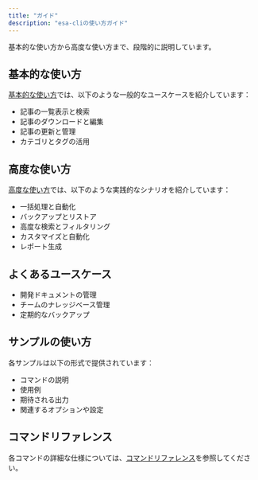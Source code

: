 ```yaml
---
title: "ガイド"
description: "esa-cliの使い方ガイド"
---
```


基本的な使い方から高度な使い方まで、段階的に説明しています。

## 基本的な使い方

[基本的な使い方](/esa-cli/guides/basic-usage)では、以下のような一般的なユースケースを紹介しています：
- 記事の一覧表示と検索
- 記事のダウンロードと編集
- 記事の更新と管理
- カテゴリとタグの活用

## 高度な使い方

[高度な使い方](/esa-cli/guides/advanced-usage)では、以下のような実践的なシナリオを紹介しています：
- 一括処理と自動化
- バックアップとリストア
- 高度な検索とフィルタリング
- カスタマイズと自動化
- レポート生成

## よくあるユースケース

- 開発ドキュメントの管理
- チームのナレッジベース管理
- 定期的なバックアップ

## サンプルの使い方

各サンプルは以下の形式で提供されています：
- コマンドの説明
- 使用例
- 期待される出力
- 関連するオプションや設定

## コマンドリファレンス

各コマンドの詳細な仕様については、[コマンドリファレンス](/esa-cli/commands)を参照してください。
